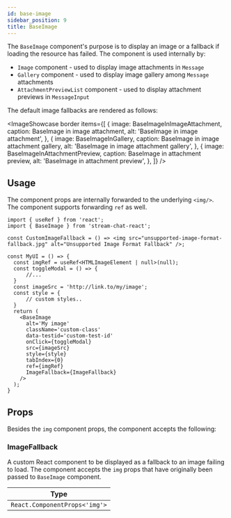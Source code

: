 ```yaml
---
id: base-image
sidebar_position: 9
title: BaseImage
---
```



The `BaseImage` component's purpose is to display an image or a fallback if loading the resource has failed. The component is used internally by:

- `Image` component - used to display image attachments in `Message`
- `Gallery` component - used to display image gallery among `Message` attachments
- `AttachmentPreviewList` component - used to display attachment previews in `MessageInput`

The default image fallbacks are rendered as follows:

<ImageShowcase
  border
  items={[
    {
      image: BaseImageInImageAttachment,
      caption: <span>BaseImage in image attachment</span>,
      alt: 'BaseImage in image attachment',
    },
    {
      image: BaseImageInGallery,
      caption: <span>BaseImage in image attachment gallery</span>,
      alt: 'BaseImage in image attachment gallery',
    },
    {
      image: BaseImageInAttachmentPreview,
      caption: <span>BaseImage in attachment preview</span>,
      alt: 'BaseImage in attachment preview',
    },
  ]}
/>

## Usage

The component props are internally forwarded to the underlying `<img/>`. The component supports forwarding `ref` as well.

```tsx
import { useRef } from 'react';
import { BaseImage } from 'stream-chat-react';

const CustomImageFallback = () => <img src="unsupported-image-format-fallback.jpg" alt="Unsupported Image Format Fallback" />;

const MyUI = () => {
  const imgRef = useRef<HTMLImageElement | null>(null);
  const toggleModal = () => {
      //...
  }
  const imageSrc = 'http://link.to/my/image';
  const style = {
      // custom styles..
  }
  return (
    <BaseImage
      alt='My image'
      className='custom-class'
      data-testid='custom-test-id'
      onClick={toggleModal}
      src={imageSrc}
      style={style}
      tabIndex={0}
      ref={imgRef}
      ImageFallback={ImageFallback}
    />
  );
}
```

## Props

Besides the `img` component props, the component accepts the following:

### ImageFallback

A custom React component to be displayed as a fallback to an image failing to load. The component accepts the `img` props that have originally been passed to `BaseImage` component.

| Type                |
|---------------------|
| `React.ComponentProps<'img'>` |
